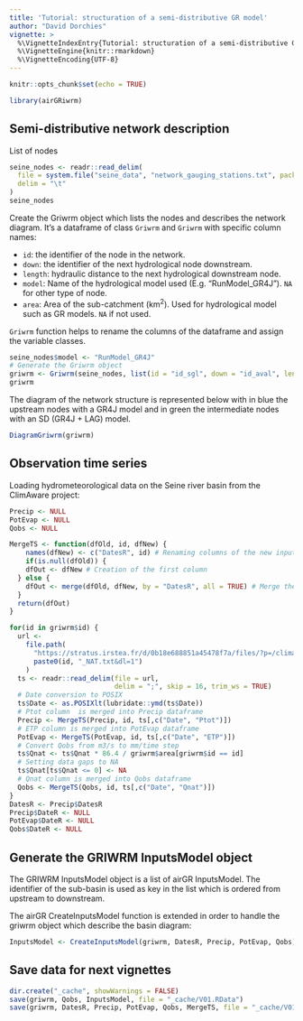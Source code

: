 ```yaml
---
title: 'Tutorial: structuration of a semi-distributive GR model'
author: "David Dorchies"
vignette: >
  %\VignetteIndexEntry{Tutorial: structuration of a semi-distributive GR model}
  %\VignetteEngine{knitr::rmarkdown}
  %\VignetteEncoding{UTF-8}
---
```


```r
knitr::opts_chunk$set(echo = TRUE)
```

```r
library(airGRiwrm)
```


## Semi-distributive network description

List of nodes

```r
seine_nodes <- readr::read_delim(
  file = system.file("seine_data", "network_gauging_stations.txt", package = "airGRiwrm"),
  delim = "\t"
)
seine_nodes
```

Create the Griwrm object which lists the nodes and describes the network diagram. It's a dataframe of class `Griwrm` and `Griwrm` with specific column names:

- `id`: the identifier of the node in the network.
- `down`: the identifier of the next hydrological node downstream.
- `length`: hydraulic distance to the next hydrological downstream node.
- `model`: Name of the hydrological model used (E.g. "RunModel_GR4J"). `NA` for other type of node.
- `area`: Area of the sub-catchment (km<sup>2</sup>). Used for hydrological model such as GR models. `NA` if not used.

`Griwrm` function helps to rename the columns of the dataframe and assign the variable classes.

```r
seine_nodes$model <- "RunModel_GR4J"
# Generate the Griwrm object
griwrm <- Griwrm(seine_nodes, list(id = "id_sgl", down = "id_aval", length = "distance_aval"))
griwrm
```

The diagram of the network structure is represented below with in blue the upstream nodes with a GR4J model and in green the intermediate nodes with an SD (GR4J + LAG) model.

```r
DiagramGriwrm(griwrm)
```



## Observation time series

Loading hydrometeorological data on the Seine river basin from the ClimAware project:

```r

Precip <- NULL
PotEvap <- NULL
Qobs <- NULL

MergeTS <- function(dfOld, id, dfNew) {
    names(dfNew) <- c("DatesR", id) # Renaming columns of the new input into date and sub-basin ID
    if(is.null(dfOld)) {
    dfOut <- dfNew # Creation of the first column
  } else {
    dfOut <- merge(dfOld, dfNew, by = "DatesR", all = TRUE) # Merge the new columns respecting to date column
  }
  return(dfOut)
}

for(id in griwrm$id) {
  url <-
    file.path(
      "https://stratus.irstea.fr/d/0b18e688851a45478f7a/files/?p=/climaware_hydro/Q_OBS_NAT",
      paste0(id, "_NAT.txt&dl=1")
    )
  ts <- readr::read_delim(file = url,
                          delim = ";", skip = 16, trim_ws = TRUE)
  # Date conversion to POSIX
  ts$Date <- as.POSIXlt(lubridate::ymd(ts$Date))
  # Ptot column  is merged into Precip dataframe
  Precip <- MergeTS(Precip, id, ts[,c("Date", "Ptot")])
  # ETP column is merged into PotEvap dataframe
  PotEvap <- MergeTS(PotEvap, id, ts[,c("Date", "ETP")])
  # Convert Qobs from m3/s to mm/time step
  ts$Qnat <- ts$Qnat * 86.4 / griwrm$area[griwrm$id == id]
  # Setting data gaps to NA
  ts$Qnat[ts$Qnat <= 0] <- NA
  # Qnat column is merged into Qobs dataframe
  Qobs <- MergeTS(Qobs, id, ts[,c("Date", "Qnat")])
}
DatesR <- Precip$DatesR
Precip$DateR <- NULL
PotEvap$DateR <- NULL
Qobs$DateR <- NULL
```

## Generate the GRIWRM InputsModel object

The GRIWRM InputsModel object is a list of airGR InputsModel. The identifier of the sub-basin is used as key in the list which is ordered from upstream to downstream.

The airGR CreateInputsModel function is extended in order to handle the griwrm object which describe the basin diagram:


```r
InputsModel <- CreateInputsModel(griwrm, DatesR, Precip, PotEvap, Qobs)
```



## Save data for next vignettes

```r
dir.create("_cache", showWarnings = FALSE)
save(griwrm, Qobs, InputsModel, file = "_cache/V01.RData")
save(griwrm, DatesR, Precip, PotEvap, Qobs, MergeTS, file = "_cache/V01b.RData")
```

